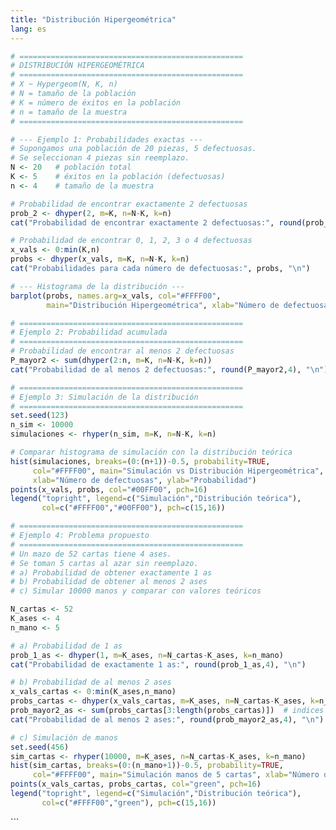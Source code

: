 ---
title: "Distribución Hipergeométrica"
lang: es
---

```{=html}
<style>
main.content {
text-align: justify}
</style>
```

```{r}
# ==================================================
# DISTRIBUCIÓN HIPERGEOMÉTRICA
# ==================================================
# X ~ Hypergeom(N, K, n)
# N = tamaño de la población
# K = número de éxitos en la población
# n = tamaño de la muestra
# ==================================================

# --- Ejemplo 1: Probabilidades exactas ---
# Supongamos una población de 20 piezas, 5 defectuosas.
# Se seleccionan 4 piezas sin reemplazo.
N <- 20   # población total
K <- 5    # éxitos en la población (defectuosas)
n <- 4    # tamaño de la muestra

# Probabilidad de encontrar exactamente 2 defectuosas
prob_2 <- dhyper(2, m=K, n=N-K, k=n)
cat("Probabilidad de encontrar exactamente 2 defectuosas:", round(prob_2,4), "\n")

# Probabilidad de encontrar 0, 1, 2, 3 o 4 defectuosas
x_vals <- 0:min(K,n)
probs <- dhyper(x_vals, m=K, n=N-K, k=n)
cat("Probabilidades para cada número de defectuosas:", probs, "\n")

# --- Histograma de la distribución ---
barplot(probs, names.arg=x_vals, col="#FFFF00",
        main="Distribución Hipergeométrica", xlab="Número de defectuosas", ylab="Probabilidad")

# ==================================================
# Ejemplo 2: Probabilidad acumulada
# ==================================================
# Probabilidad de encontrar al menos 2 defectuosas
P_mayor2 <- sum(dhyper(2:n, m=K, n=N-K, k=n))
cat("Probabilidad de al menos 2 defectuosas:", round(P_mayor2,4), "\n")

# ==================================================
# Ejemplo 3: Simulación de la distribución
# ==================================================
set.seed(123)
n_sim <- 10000
simulaciones <- rhyper(n_sim, m=K, n=N-K, k=n)

# Comparar histograma de simulación con la distribución teórica
hist(simulaciones, breaks=(0:(n+1))-0.5, probability=TRUE,
     col="#FFFF00", main="Simulación vs Distribución Hipergeométrica",
     xlab="Número de defectuosas", ylab="Probabilidad")
points(x_vals, probs, col="#00FF00", pch=16)
legend("topright", legend=c("Simulación","Distribución teórica"),
       col=c("#FFFF00","#00FF00"), pch=c(15,16))

# ==================================================
# Ejemplo 4: Problema propuesto
# ==================================================
# Un mazo de 52 cartas tiene 4 ases.
# Se toman 5 cartas al azar sin reemplazo.
# a) Probabilidad de obtener exactamente 1 as
# b) Probabilidad de obtener al menos 2 ases
# c) Simular 10000 manos y comparar con valores teóricos

N_cartas <- 52
K_ases <- 4
n_mano <- 5

# a) Probabilidad de 1 as
prob_1_as <- dhyper(1, m=K_ases, n=N_cartas-K_ases, k=n_mano)
cat("Probabilidad de exactamente 1 as:", round(prob_1_as,4), "\n")

# b) Probabilidad de al menos 2 ases
x_vals_cartas <- 0:min(K_ases,n_mano)
probs_cartas <- dhyper(x_vals_cartas, m=K_ases, n=N_cartas-K_ases, k=n_mano)
prob_mayor2_as <- sum(probs_cartas[3:length(probs_cartas)])  # indices 3 en adelante = 2 o más
cat("Probabilidad de al menos 2 ases:", round(prob_mayor2_as,4), "\n")

# c) Simulación de manos
set.seed(456)
sim_cartas <- rhyper(10000, m=K_ases, n=N_cartas-K_ases, k=n_mano)
hist(sim_cartas, breaks=(0:(n_mano+1))-0.5, probability=TRUE,
     col="#FFFF00", main="Simulación manos de 5 cartas", xlab="Número de ases", ylab="Probabilidad")
points(x_vals_cartas, probs_cartas, col="green", pch=16)
legend("topright", legend=c("Simulación","Distribución teórica"),
       col=c("#FFFF00","green"), pch=c(15,16))

```
```

